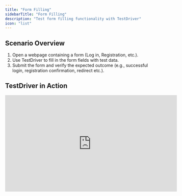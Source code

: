 ```yaml
---
title: "Form Filling"
sidebarTitle: "Form Filling"
description: "Test form filling functionality with TestDriver"
icon: "list"
---
```



<TestPrereqs />

## Scenario Overview
1. Open a webpage containing a form (Log in, Registration, etc.).
2. Use TestDriver to fill in the form fields with test data.
3. Submit the form and verify the expected outcome (e.g., successful login, registration confirmation, redirect etc.).



## TestDriver in Action
<iframe
  width="560"
  height="315"
  src="https://www.youtube.com/embed/CqdRN_5_3I0"
  title="Form Filling With TestDriver"
  frameborder="0"
  allow="accelerometer; autoplay; clipboard-write; encrypted-media; gyroscope; picture-in-picture"
  allowfullscreen
></iframe>

